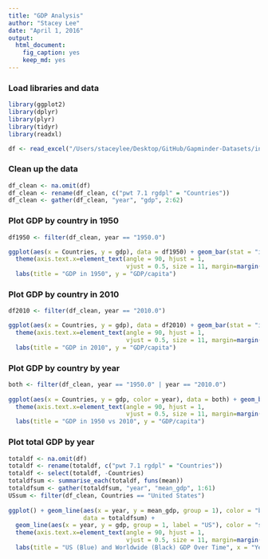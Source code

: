```yaml
---
title: "GDP Analysis"
author: "Stacey Lee"
date: "April 1, 2016"
output:
  html_document:
    fig_caption: yes
    keep_md: yes
---
```

### Load libraries and data
```r
library(ggplot2)
library(dplyr)
library(plyr)
library(tidyr)
library(readxl)

df <- read_excel("/Users/staceylee/Desktop/GitHub/Gapminder-Datasets/indicator\ GDP.xlsx")
```

### Clean up the data
```r
df_clean <- na.omit(df)
df_clean <- rename(df_clean, c("pwt 7.1 rgdpl" = "Countries"))
df_clean <- gather(df_clean, "year", "gdp", 2:62)
```

### Plot GDP by country in 1950
```r
df1950 <- filter(df_clean, year == "1950.0") 

ggplot(aes(x = Countries, y = gdp), data = df1950) + geom_bar(stat = "identity") + 
  theme(axis.text.x=element_text(angle = 90, hjust = 1, 
                                 vjust = 0.5, size = 11, margin=margin(5,5,10,5,"pt"))) + 
  labs(title = "GDP in 1950", y = "GDP/capita")
```

### Plot GDP by country in 2010
```r
df2010 <- filter(df_clean, year == "2010.0")

ggplot(aes(x = Countries, y = gdp), data = df2010) + geom_bar(stat = "identity") + 
  theme(axis.text.x=element_text(angle = 90, hjust = 1, 
                                 vjust = 0.5, size = 11, margin=margin(5,5,10,5,"pt"))) + 
  labs(title = "GDP in 2010", y = "GDP/capita")
```

### Plot GDP by country by year
```r
both <- filter(df_clean, year == "1950.0" | year == "2010.0")
  
ggplot(aes(x = Countries, y = gdp, color = year), data = both) + geom_bar(stat = "identity") + 
  theme(axis.text.x=element_text(angle = 90, hjust = 1, 
                                 vjust = 0.5, size = 11, margin=margin(5,5,10,5,"pt"))) + 
  labs(title = "GDP in 1950 vs 2010", y = "GDP/capita")
```

### Plot total GDP by year
```r
totaldf <- na.omit(df)
totaldf <- rename(totaldf, c("pwt 7.1 rgdpl" = "Countries"))
totaldf <- select(totaldf, -Countries)
totaldfsum <- summarise_each(totaldf, funs(mean))
totaldfsum <- gather(totaldfsum, "year", "mean_gdp", 1:61)
USsum <- filter(df_clean, Countries == "United States")
  
ggplot() + geom_line(aes(x = year, y = mean_gdp, group = 1), color = "black", size = 1, 
                     data = totaldfsum) + 
  geom_line(aes(x = year, y = gdp, group = 1, label = "US"), color = "sky blue", size = 1, data = USsum) +
  theme(axis.text.x=element_text(angle = 90, hjust = 1, 
                                 vjust = 0.5, size = 11, margin=margin(5,5,10,5,"pt"))) +
  labs(title = "US (Blue) and Worldwide (Black) GDP Over Time", x = "Year", y = "GDP/capita")

```

